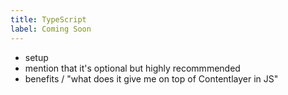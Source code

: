 ```yaml
---
title: TypeScript
label: Coming Soon
---
```


- setup
- mention that it's optional but highly recommmended
- benefits / "what does it give me on top of Contentlayer in JS"
